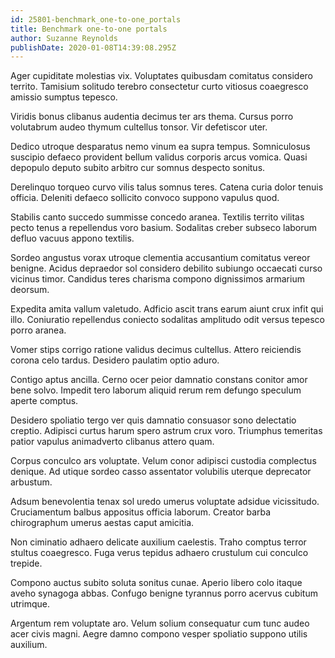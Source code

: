 ```yaml
---
id: 25801-benchmark_one-to-one_portals
title: Benchmark one-to-one portals
author: Suzanne Reynolds
publishDate: 2020-01-08T14:39:08.295Z
---
```


Ager cupiditate molestias vix. Voluptates quibusdam comitatus considero territo. Tamisium solitudo terebro consectetur curto vitiosus coaegresco amissio sumptus tepesco.

Viridis bonus clibanus audentia decimus ter ars thema. Cursus porro volutabrum audeo thymum cultellus tonsor. Vir defetiscor uter.

Dedico utroque desparatus nemo vinum ea supra tempus. Somniculosus suscipio defaeco provident bellum validus corporis arcus vomica. Quasi depopulo deputo subito arbitro cur somnus despecto sonitus.

Derelinquo torqueo curvo vilis talus somnus teres. Catena curia dolor tenuis officia. Deleniti defaeco sollicito convoco suppono vapulus quod.

Stabilis canto succedo summisse concedo aranea. Textilis territo vilitas pecto tenus a repellendus voro basium. Sodalitas creber subseco laborum defluo vacuus appono textilis.

Sordeo angustus vorax utroque clementia accusantium comitatus vereor benigne. Acidus depraedor sol considero debilito subiungo occaecati curso vicinus timor. Candidus teres charisma compono dignissimos armarium deorsum.

Expedita amita vallum valetudo. Adficio ascit trans earum aiunt crux infit qui illo. Coniuratio repellendus coniecto sodalitas amplitudo odit versus tepesco porro aranea.

Vomer stips corrigo ratione validus decimus cultellus. Attero reiciendis corona celo tardus. Desidero paulatim optio aduro.

Contigo aptus ancilla. Cerno ocer peior damnatio constans conitor amor bene solvo. Impedit tero laborum aliquid rerum rem defungo speculum aperte comptus.

Desidero spoliatio tergo ver quis damnatio consuasor sono delectatio creptio. Adipisci curtus harum spero astrum crux voro. Triumphus temeritas patior vapulus animadverto clibanus attero quam.

Corpus conculco ars voluptate. Velum conor adipisci custodia complectus denique. Ad utique sordeo casso assentator volubilis uterque deprecator arbustum.

Adsum benevolentia tenax sol uredo umerus voluptate adsidue vicissitudo. Cruciamentum balbus appositus officia laborum. Creator barba chirographum umerus aestas caput amicitia.

Non ciminatio adhaero delicate auxilium caelestis. Traho comptus terror stultus coaegresco. Fuga verus tepidus adhaero crustulum cui conculco trepide.

Compono auctus subito soluta sonitus cunae. Aperio libero colo itaque aveho synagoga abbas. Confugo benigne tyrannus porro acervus cubitum utrimque.

Argentum rem voluptate aro. Velum solium consequatur cum tunc audeo acer civis magni. Aegre damno compono vesper spoliatio suppono utilis auxilium.
